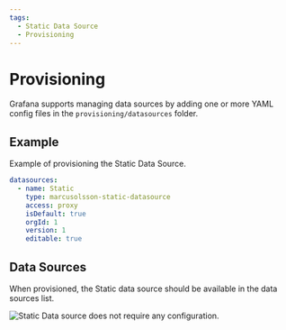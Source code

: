 ```yaml
---
tags:
  - Static Data Source
  - Provisioning
---
```



# Provisioning

Grafana supports managing data sources by adding one or more YAML config files in the `provisioning/datasources` folder.

## Example

Example of provisioning the Static Data Source.

```yaml
datasources:
  - name: Static
    type: marcusolsson-static-datasource
    access: proxy
    isDefault: true
    orgId: 1
    version: 1
    editable: true
```

## Data Sources

When provisioned, the Static data source should be available in the data sources list.

<Image
  title="Static Data source does not require any configuration."
  src="/img/plugins/volkovlabs-static-datasource/datasource.png"
/>
